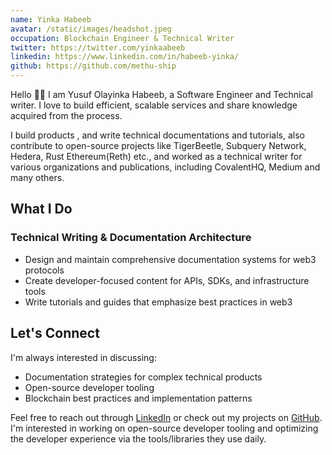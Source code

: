```yaml
---
name: Yinka Habeeb
avatar: /static/images/headshot.jpeg
occupation: Blockchain Engineer & Technical Writer
twitter: https://twitter.com/yinkaabeeb
linkedin: https://www.linkedin.com/in/habeeb-yinka/
github: https://github.com/methu-ship
---
```


Hello 👋🏾
I am Yusuf Olayinka Habeeb, a Software Engineer and Technical writer. I love to build efficient, scalable services and share knowledge acquired from the process.

I build products , and write technical documentations and tutorials, also contribute to open-source projects like TigerBeetle, Subquery Network, Hedera, Rust Ethereum(Reth) etc., and worked as a technical writer for various organizations and publications, including CovalentHQ, Medium and many others.

## What I Do

### Technical Writing & Documentation Architecture

- Design and maintain comprehensive documentation systems for web3 protocols
- Create developer-focused content for APIs, SDKs, and infrastructure tools
- Write tutorials and guides that emphasize best practices in web3

## Let's Connect

I'm always interested in discussing:

- Documentation strategies for complex technical products
- Open-source developer tooling
- Blockchain best practices and implementation patterns

Feel free to reach out through [LinkedIn](https://www.linkedin.com/in/habeeb-yinka) or check out my projects on [GitHub](https://github.com/methu-ship).
I'm interested in working on open-source developer tooling and optimizing the developer experience via the tools/libraries they use daily.
